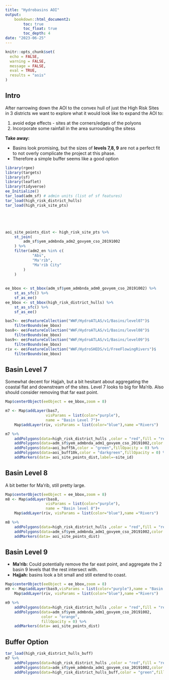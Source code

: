 ```yaml
---
title: "Hydrobasins AOI"
output: 
    bookdown::html_document2:
        toc: true
        toc_float: true
        toc_depth: 4
date: "2023-06-25"
---
```


```r
knitr::opts_chunk$set(
  echo = FALSE,
  warning = FALSE,
  message = FALSE,
  eval = TRUE,
  results = "asis"
)
```

## Intro

After narrowing down the AOI to the convex hull of just the High Risk Sites in 3 districts we want to explore what it would look like to expand the AOI to:

1. avoid edge effects - sites at the corners/edges of the polyons
2. Incorporate some rainfall in the area surrounding the sitess

**Take away:**

- Basins look promising, but the sizes of **levels 7,8, 9** are not a perfect fit to not overly complicate the project at this phase.
- Therefore a simple buffer seems like a good option



```r
library(rgee)
library(targets)
library(sf)
library(leaflet)
library(tidyverse)
ee_Initialize()
tar_load(adm_sf) # admin units (list of sf features)
tar_load(high_risk_district_hulls)
tar_load(high_risk_site_pts)





aoi_site_points_dist <- high_risk_site_pts %>% 
    st_join(
        adm_sf$yem_admbnda_adm2_govyem_cso_20191002
    ) %>% 
    filter(adm2_en %in% c(
            "Abs",
            "Ma'rib",
            "Ma'rib City"
        )
    )
                        
                    
ee_bbox <- st_bbox(adm_sf$yem_admbnda_adm0_govyem_cso_20191002) %>% 
    st_as_sfc() %>% 
    sf_as_ee()
ee_bbox <- st_bbox(high_risk_district_hulls) %>% 
    st_as_sfc() %>% 
    sf_as_ee()

bas7<- ee$FeatureCollection("WWF/HydroATLAS/v1/Basins/level07")$
    filterBounds(ee_bbox)
bas8<- ee$FeatureCollection("WWF/HydroATLAS/v1/Basins/level08")$
    filterBounds(ee_bbox)
bas9<- ee$FeatureCollection("WWF/HydroATLAS/v1/Basins/level09")$
    filterBounds(ee_bbox)
riv <- ee$FeatureCollection("WWF/HydroSHEDS/v1/FreeFlowingRivers")$
    filterBounds(ee_bbox)
```

## Basin Level 7

Somewhat decent for Hajjah, but a bit hesitant about aggregating the coastal flat and downstream of the sites. Level 7 looks to big for Ma'rib. Also should consider removing that far east point.

```r
Map$centerObject(eeObject = ee_bbox,zoom = 8)

m7 <- Map$addLayer(bas7,
                  visParams = list(color="purple"),
                  name = "Basin Level 7")+
    Map$addLayer(riv, visParams = list(color="blue"),name ="Rivers")

m7 %>% 
    addPolygons(data=high_risk_district_hulls ,color = "red",fill = "red") %>% 
    addPolygons(data=adm_sf$yem_admbnda_adm1_govyem_cso_20191002,color = "orange",fillOpacity = 0) %>% 
    addPolygons(data=aoi_buff5k,color = "green",fillOpacity = 0) %>% 
    addPolygons(data=aoi_buff10k,color = "darkgreen",fillOpacity = 0) %>% 
    addMarkers(data= aoi_site_points_dist,label=~site_id)


```

## Basin Level 8

A bit better for Ma'rib, still pretty large.

```r
Map$centerObject(eeObject = ee_bbox,zoom = 8)
m8 <- Map$addLayer(bas8,
                  visParams = list(color="purple"),
                  name = "Basin level 8")+
    Map$addLayer(riv, visParams = list(color="blue"),name ="Rivers")

m8 %>% 
    addPolygons(data=high_risk_district_hulls ,color = "red",fill = "red") %>% 
    addPolygons(data=adm_sf$yem_admbnda_adm1_govyem_cso_20191002,color = "orange",fillOpacity = 0) %>% 
    addMarkers(data= aoi_site_points_dist)
```

## Basin Level 9

- **Ma'rib:** Could potentially remove the far east point, and aggregate the 2 basin 9 levels that the rest intersect with.
- **Hajjah:** basins look a bit small and still extend to coast.

```r
Map$centerObject(eeObject = ee_bbox,zoom = 8)
m9 <- Map$addLayer(bas9,visParams = list(color="purple"),name = "Basin Level 9")+
    Map$addLayer(riv, visParams = list(color="blue"),name ="Rivers")

m9 %>% 
    addPolygons(data=high_risk_district_hulls ,color = "red",fill = "red") %>% 
    addPolygons(data=adm_sf$yem_admbnda_adm1_govyem_cso_20191002,
                color = "orange",
                fillOpacity = 0) %>% 
    addMarkers(data= aoi_site_points_dist)
```

## Buffer Option

```r
tar_load(high_risk_district_hulls_buff)
m7 %>% 
    addPolygons(data=high_risk_district_hulls ,color = "red",fill = "red") %>% 
    addPolygons(data=adm_sf$yem_admbnda_adm1_govyem_cso_20191002,color = "orange",fillOpacity = 0) %>% 
    addPolygons(data=high_risk_district_hulls_buff,color = "green",fillOpacity = 0) 
```
